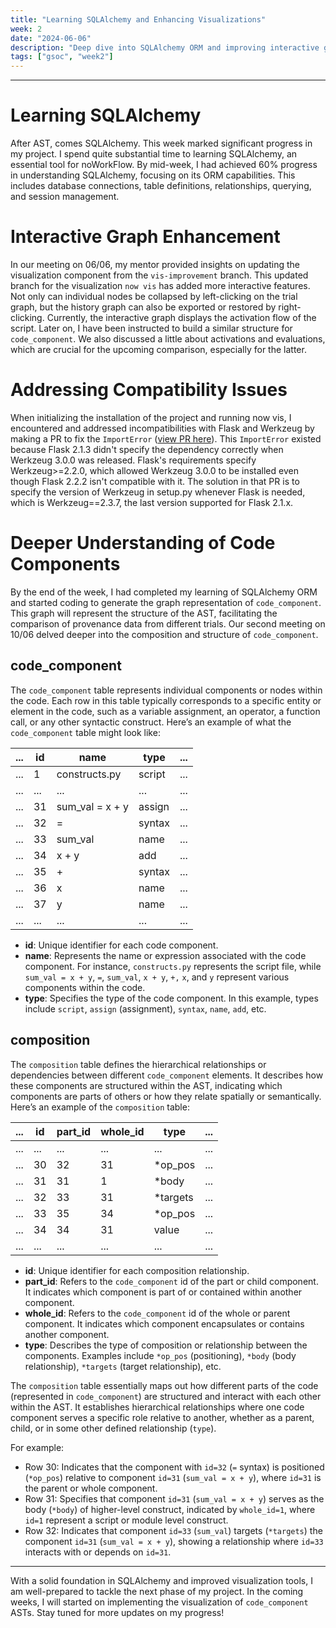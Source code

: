 ```yaml
---
title: "Learning SQLAlchemy and Enhancing Visualizations"
week: 2
date: "2024-06-06"
description: "Deep dive into SQLAlchemy ORM and improving interactive graph visualizations for code provenance."
tags: ["gsoc", "week2"]
---
```



---

# Learning SQLAlchemy

After AST, comes SQLAlchemy. This week marked significant progress in my project. I spend quite substantial time to learning SQLAlchemy, an essential tool for noWorkFlow. By mid-week, I had achieved 60% progress in understanding SQLAlchemy, focusing on its ORM capabilities. This includes database connections, table definitions, relationships, querying, and session management.

# Interactive Graph Enhancement

In our meeting on 06/06, my mentor provided insights on updating the visualization component from the `vis-improvement` branch. This updated branch for the visualization `now vis` has added more interactive features. Not only can individual nodes be collapsed by left-clicking on the trial graph, but the history graph can also be exported or restored by right-clicking. Currently, the interactive graph displays the activation flow of the script. Later on, I have been instructed to build a similar structure for `code_component`. We also discussed a little about activations and evaluations, which are crucial for the upcoming comparison, especially for the latter.

# Addressing Compatibility Issues

When initializing the installation of the project and running now vis, I encountered and addressed incompatibilities with Flask and Werkzeug by making a PR to fix the `ImportError` ([view PR here](https://github.com/your-repo/noWorkFlow/pull/123)). This `ImportError` existed because Flask 2.1.3 didn't specify the dependency correctly when Werkzeug 3.0.0 was released. Flask's requirements specify Werkzeug>=2.2.0, which allowed Werkzeug 3.0.0 to be installed even though Flask 2.2.2 isn't compatible with it. The solution in that PR is to specify the version of Werkzeug in setup.py whenever Flask is needed, which is Werkzeug==2.3.7, the last version supported for Flask 2.1.x.

# Deeper Understanding of Code Components

By the end of the week, I had completed my learning of SQLAlchemy ORM and started coding to generate the graph representation of `code_component`. This graph will represent the structure of the AST, facilitating the comparison of provenance data from different trials. Our second meeting on 10/06 delved deeper into the composition and structure of `code_component`. 

## code_component
The `code_component` table represents individual components or nodes within the code. Each row in this table typically corresponds to a specific entity or element in the code, such as a variable assignment, an operator, a function call, or any other syntactic construct. Here’s an example of what the `code_component` table might look like:

| ... | id  | name           | type    | ... |
|-----|-----|----------------|---------|-----|
| ... | 1   | constructs.py  | script  | ... |
| ... | ... | ...            | ...     | ... |
| ... | 31  | sum_val = x + y | assign  | ... |
| ... | 32  | =              | syntax  | ... |
| ... | 33  | sum_val        | name    | ... |
| ... | 34  | x + y          | add     | ... |
| ... | 35  | +              | syntax  | ... |
| ... | 36  | x              | name    | ... |
| ... | 37  | y              | name    | ... |
| ... | ... | ...            | ...     | ... |

- **id**: Unique identifier for each code component.
- **name**: Represents the name or expression associated with the code component. For instance, `constructs.py` represents the script file, while `sum_val = x + y`, `=`, `sum_val`, `x + y`, `+,` `x`, and `y` represent various components within the code.
- **type**: Specifies the type of the code component. In this example, types include `script`, `assign` (assignment), `syntax`, `name`, `add`, etc.

## composition
The `composition` table defines the hierarchical relationships or dependencies between different `code_component` elements. It describes how these components are structured within the AST, indicating which components are parts of others or how they relate spatially or semantically. Here’s an example of the `composition` table:

| ... | id  | part_id | whole_id | type     | ... |
|-----|-----|---------|----------|----------|-----|
| ... | ... | ...     | ...      | ...      | ... |
| ... | 30  | 32      | 31       | *op_pos  | ... |
| ... | 31  | 31      | 1        | *body    | ... |
| ... | 32  | 33      | 31       | *targets | ... |
| ... | 33  | 35      | 34       | *op_pos  | ... |
| ... | 34  | 34      | 31       | value    | ... |
| ... | ... | ...     | ...      | ...      | ... |

- **id**: Unique identifier for each composition relationship.
- **part_id**: Refers to the `code_component` id of the part or child component. It indicates which component is part of or contained within another component.
- **whole_id**: Refers to the `code_component` id of the whole or parent component. It indicates which component encapsulates or contains another component.
- **type**: Describes the type of composition or relationship between the components. Examples include `*op_pos` (positioning), `*body` (body relationship), `*targets` (target relationship), etc.

The `composition` table essentially maps out how different parts of the code (represented in `code_component`) are structured and interact with each other within the AST. It establishes hierarchical relationships where one code component serves a specific role relative to another, whether as a parent, child, or in some other defined relationship (`type`).

For example:
- Row 30: Indicates that the component with `id=32` (`=` syntax) is positioned (`*op_pos`) relative to component `id=31` (`sum_val = x + y`), where `id=31` is the parent or whole component.
- Row 31: Specifies that component `id=31` (`sum_val = x + y`) serves as the body (`*body`) of higher-level construct, indicated by `whole_id=1`, where `id=1` represent a script or module level construct.
- Row 32: Indicates that component `id=33` (`sum_val`) targets (`*targets`) the component `id=31` (`sum_val = x + y`), showing a relationship where `id=33` interacts with or depends on `id=31`.

---

With a solid foundation in SQLAlchemy and improved visualization tools, I am well-prepared to tackle the next phase of my project. In the coming weeks, I will started on implementing the visualization of `code_component` ASTs. Stay tuned for more updates on my progress!
